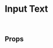 
<Meta title="Design System/Atoms/Form/InputText" component={InputText} />

# Input Text

<br />

## Props

<ArgsTable of={InputText} />

<Canvas>
  <Story name="InputText">
    <InputText
      id="firstname"
      label="Firstname"
      error="This is an example of an error!"
      value=""
    />
  </Story>
</Canvas>
